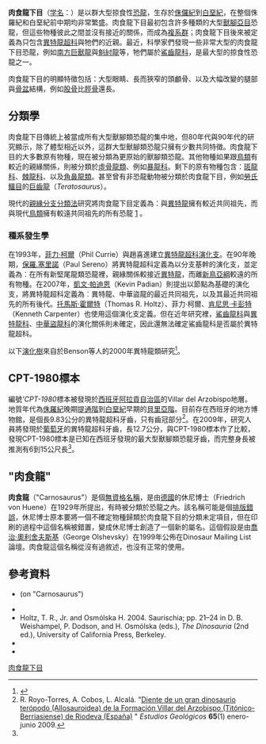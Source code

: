 {{Automatic Taxobox 
| fossil_range = [[侏儸紀|侏儸紀]]中期到[[白堊紀|白堊紀]]晚期{{fossil_range|175.6|91|latest=66}}
| image = Allosaurus1.jpg
| image_caption = 一個[[異特龍|異特龍]]骨骸複製品
| taxon= Carnosauria
| authority = [[Friedrich_von_Huene|von Huene]]，1920
| subdivision_ranks = 演化支
| subdivision = 
*{{绝灭}}[[顶棘龙属|顶棘龙属]] ''Altispinax''
*{{绝灭}}[[异特龙超科|异特龙超科]] Allosauroidea
}}

'''肉食龍下目'''（[[学名|学名]]：{{lang|la|Carnosauria}}）是以群大型掠食性[[恐龍|恐龍]]，生存於[[侏儸紀|侏儸紀]]到[[白堊紀|白堊紀]]，在整個侏羅紀和白堊紀前中期均非常繁盛。肉食龍下目最初包含許多種類的大型[[獸腳亞目|獸腳亞目]]恐龍，但這些物種彼此之間並沒有接近的關係，而成為[[複系群|複系群]]；肉食龍下目後來被定義為只包含[[異特龍超科|異特龍超科]]與牠們的近親。最近，科學家們發現一些非常大型的肉食龍下目恐龍，例如[[南方巨獸龍|南方巨獸龍]]與[[魁紂龍|魁紂龍]]等，牠們屬於[[鯊齒龍科|鯊齒龍科]]，是最大型的掠食性恐龍之一。

肉食龍下目的明顯特徵包括：大型眼睛、長而狹窄的頭顱骨、以及大幅改變的腿部與[[骨盆|骨盆]]結構，例如[[股骨|股骨]]比[[脛骨|脛骨]]還長。

== 分類學 ==
肉食龍下目傳統上被當成所有大型獸腳類恐龍的集中地，但80年代與90年代的研究顯示，除了體型相近以外，這群大型獸腳類恐龍只擁有少數共同特徵。肉食龍下目的大多數原有物種，現在被分類為更原始的獸腳類恐龍。其他物種如果跟[[鳥類|鳥類]]有較近的親緣關係，則被分類於[[虛骨龍類|虛骨龍類]]、例如[[暴龍科|暴龍科]]。剩下的原有物種包含：[[斑龍科|斑龍科]]、[[棘龍科|棘龍科]]、以及[[角鼻龍類|角鼻龍類]]。甚至曾有非恐龍動物被分類於肉食龍下目，例如[[勞氏鱷目|勞氏鱷目]]的[[巨齒龍|巨齒龍]]（''Teratosaurus''）。

現代的[[親緣分支分類法|親緣分支分類法]]研究將肉食龍下目定義為：與[[異特龍|異特龍]]擁有較近共同祖先，而與現代[[鳥類|鳥類]]擁有較遠共同祖先的所有恐龍
[http://www.miketaylor.org.uk/dino/faq/s-class/phyletic/index.html] {{Wayback|url=http://www.miketaylor.org.uk/dino/faq/s-class/phyletic/index.html |date=20180322165459 }}。

===種系發生學===
在1993年，[[菲力·柯爾|菲力·柯爾]]（Phil Currie）與趙喜進建立[[異特龍超科|異特龍超科]][[演化支|演化支]]。在90年晚期，[[保羅.塞里諾|保羅.塞里諾]]（Paul Sereno）將異特龍超科定義為以分支基幹的演化支，並定義為︰在所有新堅尾龍類恐龍裡，親緣關係較接近[[異特龍|異特龍]]，而離[[新鳥亞綱|新鳥亞綱]]較遠的所有物種。在2007年，[[凱文·帕迪恩|凱文·帕迪恩]]（Kevin Padian）則提出以節點為基礎的演化支，將異特龍超科定義為︰異特龍、中華盜龍的最近共同祖先，以及其最近共同祖先的所有後代。[[托馬斯·霍爾特|托馬斯·霍爾特]]（Thomas R. Holtz）、菲力·柯爾、[[肯尼思·卡彭特|肯尼思·卡彭特]]（Kenneth Carpenter）也使用這個演化支定義。但在近年研究裡，[[鯊齒龍科|鯊齒龍科]]與[[異特龍科|異特龍科]]、[[中華盜龍科|中華盜龍科]]的演化關係則未確定，因此還無法確定鯊齒龍科是否屬於異特龍超科。

以下[[演化樹|演化樹]]來自於Benson等人的2000年異特龍類研究<ref name=bensonetal2010>{{cite journal | last1 = Benson | first1 = R.B.J. | last2 = Carrano | first2 = M.T | last3 = Brusatte | first3 = S.L. | year = 2010 | title = A new clade of archaic large-bodied predatory dinosaurs (Theropoda: Allosauroidea) that survived to the latest Mesozoic | url = | journal = Naturwissenschaften | volume = 97 | issue = 1| pages = 71–78 | doi = 10.1007/s00114-009-0614-x | pmid=19826771 | bibcode=2010NW.....97...71B}}</ref>。

{{clade| style=font-size:100%;line-height:80%
|label1='''[[異特龍超科|異特龍超科]]'''
|1={{clade
   |1=[[中華盜龍科|中華盜龍科]]
   |label2=
   |2={{clade
      |1=[[異特龍屬|異特龍屬]]
      |label2='''鯊齒龍類'''
      |2={{clade
         |1=[[鯊齒龍科|鯊齒龍科]]
         |2=[[新獵龍科|新獵龍科]]
         }}
      }}
   }}
}}

==CPT-1980標本==
編號'''CPT-1980''標本被發現於[[西班牙|西班牙]][[阿拉貢自治區|阿拉貢自治區]]的Villar del Arzobispo地層。地質年代為[[侏羅紀|侏羅紀]]晚期[[提通階|提通階]]到[[白堊紀|白堊紀]]早期的[[貝里亞階|貝里亞階]]。目前存在西班牙的地方博物館，是個長9.83公分的異特龍超科牙齒，只有齒冠部分<ref name = "Royo-Torres2009">R. Royo-Torres, A. Cobos, L. Alcalá. "[http://estudiosgeol.revistas.csic.es/index.php/estudiosgeol/article/view/632/655 Diente de un gran dinosaurio terópodo (Allosauroidea) de la Formación Villar del Arzobispo (Titónico-Berriasiense) de Riodeva (España)] {{Wayback|url=http://estudiosgeol.revistas.csic.es/index.php/estudiosgeol/article/view/632/655 |date=20120220015424 }}" ''Estudios Geológicos'' '''65'''(1) enero-junio 2009.</ref>。在2009年，研究人員將發現於[[葡萄牙|葡萄牙]]的異特龍超科牙齒，長12.7公分，與CPT-1980標本作了比較，發現CPT-1980標本是已知在西班牙發現的最大型獸腳類恐龍牙齒，而完整身長被推測有6到15公尺長<ref name = "Royo-Torres2009"/>。

== "肉食龍" ==
'''肉食龍'''（"Carnosaurus"）是個[[無資格名稱|無資格名稱]]，是由[[德國|德國]]的休尼博士（Friedrich von Huene）在1929年所提出，有時被分類於恐龍之內。該名稱可能是個[[排版錯誤|排版錯誤]]，休尼博士原本要將一個不確定物種歸類於肉食龍下目的分類未定項目，但在印刷的過程中這個名稱被錯置，變成休尼博士創造了一個新的屬名。這個假設是由[[喬治·奧利舍夫斯基|喬治·奧利舍夫斯基]]（George Olshevsky）在1999年公佈在Dinosaur Mailing List論壇。肉食龍這個名稱從沒有過敘述，也沒有正常的使用。

== 參考資料 ==
{{reflist}}
* {{cite web | author = George Olshevsky | title = Re: What are these dinosaurs | url = http://dml.cmnh.org/1999Nov/msg00507.html | accessdate = 2007-01-29 | archive-date = 2007-12-09 | archive-url = https://web.archive.org/web/20071209063230/http://dml.cmnh.org/1999Nov/msg00507.html | dead-url = yes }} (on "Carnosaurus")
* {{cite journal | last1 = Currie | first1 = P. J. | last2 = Zhao | first2 = X. | year = 1993 | title = A new carnosaur (Dinosauria, Theropoda) from the Upper Jurassic of Xinjiang, People's Republic of China | url = | journal = Canadian Journal of Earth Sciences | volume = 30 | issue = 10| pages = 2037–2081 | doi = 10.1139/e93-179 |bibcode = 1993CaJES..30.2037C }}
* Holtz, T. R., Jr. and Osmólska H. 2004. Saurischia; pp. 21–24 in D. B. Weishampel, P. Dodson, and H. Osmólska (eds.), ''The Dinosauria'' (2nd ed.), University of California Press, Berkeley.
* {{cite journal | last1 = Sereno | first1 = P. C. | year = 1997 | title = The origin and evolution of dinosaurs | url = | journal = Annual Review of Earth and Planetary Sciences | volume = 25 | issue = | pages = 435–489 | doi = 10.1146/annurev.earth.25.1.435 |bibcode = 1997AREPS..25..435S }}
* {{cite journal | last1 = Sereno | first1 = P. C. | year = 1998 | title = A rationale for phylogenetic definitions, with application to the higher-level taxonomy of Dinosauria | url = | journal = Neues Jahrbuch für Geologie und Paläontologie Abhandlungen | volume = 210 | issue = | pages = 41–83 }}
{{獸腳亞目|A.}}
{{Taxonbar|from=Q131190}}

[[Category:肉食龍下目|]]